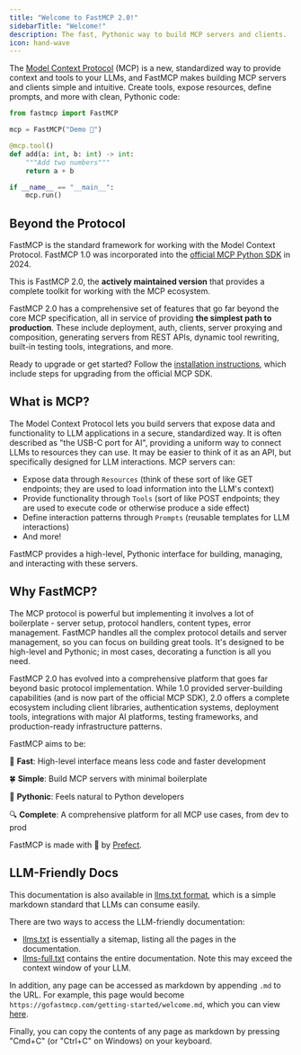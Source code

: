 ```yaml
---
title: "Welcome to FastMCP 2.0!"
sidebarTitle: "Welcome!"
description: The fast, Pythonic way to build MCP servers and clients.
icon: hand-wave
---
```



The [Model Context Protocol](https://modelcontextprotocol.io/) (MCP) is a new, standardized way to provide context and tools to your LLMs, and FastMCP makes building MCP servers and clients simple and intuitive. Create tools, expose resources, define prompts, and more with clean, Pythonic code:

```python {1}
from fastmcp import FastMCP

mcp = FastMCP("Demo 🚀")

@mcp.tool()
def add(a: int, b: int) -> int:
    """Add two numbers"""
    return a + b

if __name__ == "__main__":
    mcp.run()
```


## Beyond the Protocol

FastMCP is the standard framework for working with the Model Context Protocol. FastMCP 1.0 was incorporated into the [official MCP Python SDK](https://github.com/modelcontextprotocol/python-sdk) in 2024.

This is FastMCP 2.0, the **actively maintained version** that provides a complete toolkit for working with the MCP ecosystem.

FastMCP 2.0 has a comprehensive set of features that go far beyond the core MCP specification, all in service of providing **the simplest path to production**. These include deployment, auth, clients, server proxying and composition, generating servers from REST APIs, dynamic tool rewriting, built-in testing tools, integrations, and more.

Ready to upgrade or get started? Follow the [installation instructions](/getting-started/installation), which include steps for upgrading from the official MCP SDK.


## What is MCP?

The Model Context Protocol lets you build servers that expose data and functionality to LLM applications in a secure, standardized way. It is often described as "the USB-C port for AI", providing a uniform way to connect LLMs to resources they can use. It may be easier to think of it as an API, but specifically designed for LLM interactions. MCP servers can:

- Expose data through `Resources` (think of these sort of like GET endpoints; they are used to load information into the LLM's context)
- Provide functionality through `Tools` (sort of like POST endpoints; they are used to execute code or otherwise produce a side effect)
- Define interaction patterns through `Prompts` (reusable templates for LLM interactions)
- And more!

FastMCP provides a high-level, Pythonic interface for building, managing, and interacting with these servers.

## Why FastMCP?

The MCP protocol is powerful but implementing it involves a lot of boilerplate - server setup, protocol handlers, content types, error management. FastMCP handles all the complex protocol details and server management, so you can focus on building great tools. It's designed to be high-level and Pythonic; in most cases, decorating a function is all you need.

FastMCP 2.0 has evolved into a comprehensive platform that goes far beyond basic protocol implementation. While 1.0 provided server-building capabilities (and is now part of the official MCP SDK), 2.0 offers a complete ecosystem including client libraries, authentication systems, deployment tools, integrations with major AI platforms, testing frameworks, and production-ready infrastructure patterns.

FastMCP aims to be:

🚀 **Fast**: High-level interface means less code and faster development

🍀 **Simple**: Build MCP servers with minimal boilerplate

🐍 **Pythonic**: Feels natural to Python developers

🔍 **Complete**: A comprehensive platform for all MCP use cases, from dev to prod

FastMCP is made with 💙 by [Prefect](https://www.prefect.io/).



## LLM-Friendly Docs

This documentation is also available in [llms.txt format](https://llmstxt.org/), which is a simple markdown standard that LLMs can consume easily.

There are two ways to access the LLM-friendly documentation:
- [llms.txt](https://gofastmcp.com/llms.txt) is essentially a sitemap, listing all the pages in the documentation.
- [llms-full.txt](https://gofastmcp.com/llms-full.txt) contains the entire documentation. Note this may exceed the context window of your LLM.

In addition, any page can be accessed as markdown by appending `.md` to the URL. For example, this page would become `https://gofastmcp.com/getting-started/welcome.md`, which you can view [here](/getting-started/welcome.md).

Finally, you can copy the contents of any page as markdown by pressing "Cmd+C" (or "Ctrl+C" on Windows) on your keyboard.
